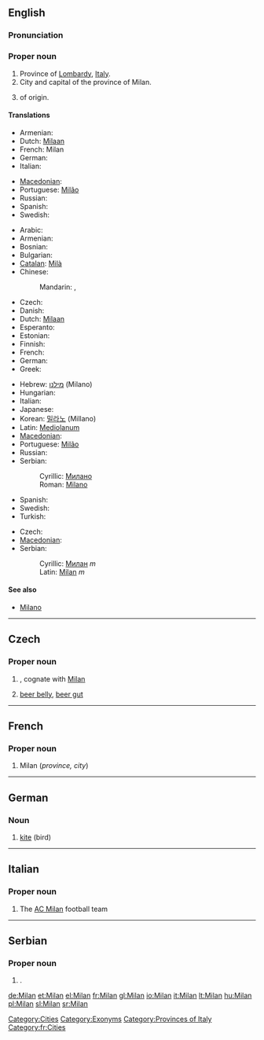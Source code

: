 {{wikipedia}}
==English==
===Pronunciation===
{{a|RP}} {{IPA|miˈlɑːn}}

{{a|US}} {{IPA|ˈmaɪlən}} <!--I think it goes for the British pronunciation of the football team, too. Ferike333-->

===Proper noun===
{{en-proper noun}}

# Province of [[Lombardy]], [[Italy]].
# City and capital of the province of Milan.
# {{given name|male|from=Slavonic}} of {{etyl|sla}} origin.

====Translations====
{{trans-top|province}}
* Armenian: {{t-|hy|Միլան|tr=Milan|sc=Armn|xs=Armenian}}
* Dutch: [[Milaan]] {{n}}
* French: Milan <!--gender?-->
* German: {{t+|de|Mailand}}
* Italian: {{t+|it|Milano}}
{{trans-mid}}
* [[Macedonian]]: {{t-|mk|Милано|n|tr=Miláno|sc=Cyrl|xs=Macedonian}}
* Portuguese: [[Milão]]
* Russian: {{t-|ru|Милан|m|tr=Milán|sc=Cyrl}}
* Spanish: {{t+|es|Milán}}
* Swedish: {{t+|sv|Milano}}
{{trans-bottom}}

{{trans-top|city and capital}}
* Arabic: {{t|ar|ميلانو|m|tr=milaanu|sc=Arab}}
* Armenian: {{t-|hy|Միլան|tr=Milan|sc=Armn|xs=Armenian}}
* Bosnian: {{t-|bs|Milano|m}}
* Bulgarian: {{t-|bg|Милано|sc=Cyrl}}
* [[Catalan]]: [[Milà]]
* Chinese:
*: Mandarin: {{t|cmn|米蘭|sc=Hani|xs=Mandarin}},  {{t|cmn|米兰|tr=Mǐlán|sc=Hani|xs=Mandarin}}
* Czech: {{t-|cs|Milán|m}}
* Danish: {{t-|da|Milano}}
* Dutch: [[Milaan]] {{n}}
* Esperanto: {{t-|eo|Milano|xs=Esperanto}}
* Estonian: {{t-|et|Milano}}
* Finnish: {{t-|fi|Milano}}
* French: {{t+|fr|Milan|f}}
* German: {{t+|de|Mailand}}
* Greek: {{t+|el|Μιλάνο|n|tr=Miláno|sc=Grek}}
{{trans-mid}}
* Hebrew: [[מילנו]] (Milano)
* Hungarian: {{t+|hu|Milánó}}
* Italian: {{t+|it|Milano|f}}
* Japanese: {{t|ja|ミラノ|tr=Mirano|sc=Jpan}}
* Korean: [[밀라노]] (Millano)
* Latin: [[Mediolanum]]
* [[Macedonian]]: {{t-|mk|Милано|n|tr=Miláno|sc=Cyrl|xs=Macedonian}}
* Portuguese: [[Milão]] {{m}}
* Russian: {{t-|ru|Милан|m|tr=Milán|sc=Cyrl}}
* Serbian:
*: Cyrillic: [[Милано#Serbian|Милано]] {{m}}
*: Roman: [[Milano#Serbian|Milano]] {{m}}
* Spanish: {{t+|es|Milán}}
* Swedish: {{t+|sv|Milano}}
* Turkish: {{t+|tr|Milano}}
{{trans-bottom}}

{{trans-top|male given name}}
* Czech: {{t-|cs|Milan|m}}
* [[Macedonian]]: {{t-|mk|Милан|m|tr=Mílan|sc=Cyrl|xs=Macedonian}}
* Serbian:
*: Cyrillic: [[Милан#Serbian|Милан]] ''m''
*: Latin: [[Milan#Serbian|Milan]] ''m''
{{trans-mid}}
{{trans-bottom}}

====See also====
* [[Milano]]

[[Category:Cities]]
[[Category:Exonyms]]
[[Category:Provinces of Italy]]

----

==Czech==

===Proper noun===
{{infl|cs|proper noun|g=m}}

# {{given name|male|lang=cs}}, cognate with [[#English|Milan]]
# {{vulgar|lang=cs}} [[beer belly]], [[beer gut]]

----

==French==

===Proper noun===
{{infl|fr|proper noun}}

# Milan (''province, city'')

[[Category:fr:Cities]]

----

==German==

===Noun===
{{infl|de|noun|g=m}}

# [[kite]] (bird)

----
==Italian==

===Proper noun===
{{wikipedia|lang=it}}
{{it-proper noun}}

# The [[w:it:Associazione Calcio Milan|AC Milan]] football team

----

==Serbian==

===Proper noun===
{{sr-proper noun|g=m|cyr=Милан}}

# {{given name|male|lang=sr}}.

[[de:Milan]]
[[et:Milan]]
[[el:Milan]]
[[fr:Milan]]
[[gl:Milan]]
[[io:Milan]]
[[it:Milan]]
[[lt:Milan]]
[[hu:Milan]]
[[pl:Milan]]
[[sl:Milan]]
[[sr:Milan]]